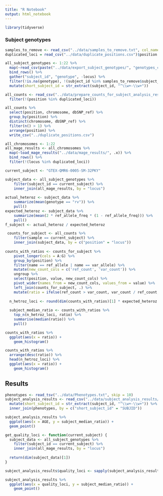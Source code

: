 ```yaml
---
title: "R Notebook"
output: html_notebook
---
```



```r
library(tidyverse)
```

### Subject genotypes

```r
samples_to_remove <- read_csv("../data/samples_to_remove.txt", col_names = c("subject_id"))
duplicated_loci = read_csv("../data/duplicate_positions.csv")$position
```

```r
all_subject_genotypes <- 1:22 %>%
  map(~read_csv(paste("../data/export_subject_genotypes/", "genotypes_chr", .x, ".csv", sep = ""))) %>%
  bind_rows() %>%
  gather("subject_id", "genotype", -locus) %>%
  filter(!is.na(genotype), !(subject_id %in% samples_to_remove$subject_id)) %>%
  mutate(short_subject_id = str_extract(subject_id, "^\\w+-\\w+"))
```

```r
all_counts <- read_csv("../data/prepare_counts_for_subject_analysis_results/counts_with_mage_loci.csv") %>%
  filter(!(position %in% duplicated_loci))
```

```r
all_counts %>%
  select(position, chromosome, dbSNP_ref) %>%
  group_by(position) %>%
  distinct(chromosome, dbSNP_ref) %>%
  filter(n() > 1) %>%
  arrange(position) %>%
  write_csv("../duplicate_positions.csv")
```

```r
all_chromosomes <- 1:22
all_mage_results <- all_chromosomes %>%
  map(~load_mage_results("../data/mage_results/", .x)) %>%
  bind_rows() %>%
  filter(!(locus %in% duplicated_loci))
```


```r
current_subject <- "GTEX-QMR6-0005-SM-32PKY"

subject_data <- all_subject_genotypes %>%
    filter(subject_id == current_subject) %>%
    inner_join(all_mage_results, by = "locus")
 
actual_heteroz <- subject_data %>%
    summarize(mean(genotype == "rv")) %>%
    pull()
expected_heteroz <- subject_data %>%
    summarize(mean(2 * ref_allele_freq * (1 - ref_allele_freq))) %>%
    pull()
f_subject <- actual_heteroz / expected_heteroz

 counts_for_subject <- all_counts %>%
    filter(sample == current_subject) %>%
    inner_join(subject_data, by = c("position" = "locus"))
  
counts_with_ratios <- counts_for_subject %>%
    pivot_longer(cols = A:G) %>%
    group_by(position) %>%
    filter(name == ref_allele | name == var_allele) %>%
    mutate(new_count_cols = c('ref_count', 'var_count')) %>%
    ungroup %>%
    select(position, value, new_count_cols) %>%
    pivot_wider(names_from = new_count_cols, values_from = value) %>%
    left_join(counts_for_subject, .) %>%
    mutate(ratio = ifelse(ref_count > var_count, var_count / ref_count, ref_count / var_count))
  
  n_hetroz_loci <- round(dim(counts_with_ratios)[1] * expected_heteroz * (f_subject))
  
  subject_median_ratio <- counts_with_ratios %>%
    top_n(n_hetroz_loci, ratio) %>%
    summarise(median(ratio)) %>%
    pull()
```

```r
counts_with_ratios %>%
  ggplot(aes(x = ratio)) +
    geom_histogram()

counts_with_ratios %>%
  arrange(desc(ratio)) %>%
  head(n_hetroz_loci) %>%
  ggplot(aes(x = ratio)) +
    geom_histogram()
```


## Results

```r
phenotypes <- read_tsv("../data/Phenotypes.txt", skip = 10)
subject_analysis_results <- read_csv("../data/subject_analysis_results/subject_analysis.csv") %>%
  mutate(short_subject_id = str_extract(subject_id, "^\\w+-\\w+")) %>%
  inner_join(phenotypes, by = c("short_subject_id" = "SUBJID"))

subject_analysis_results %>%
  ggplot(aes(x = AGE, y = subject_median_ratio)) +
  geom_point()
```

```r
get_quality_loci <- function(current_subject) {
  subject_data <- all_subject_genotypes %>%
    filter(subject_id == current_subject) %>%
    inner_join(all_mage_results, by = "locus")
  
  return(dim(subject_data)[1])
}

subject_analysis_results$quality_loci <- sapply(subject_analysis_results$subject_id, get_quality_loci) 
```

```r
subject_analysis_results %>%
  ggplot(aes(x = quality_loci, y = subject_median_ratio)) +
    geom_point()
```












